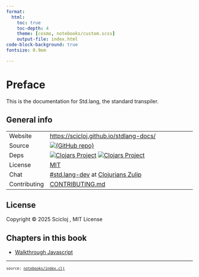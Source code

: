 ```yaml
---
format:
  html:
    toc: true
    toc-depth: 4
    theme: [cosmo, notebooks/custom.scss]
    output-file: index.html
code-block-background: true
fontsize: 0.9em

---
```

<style></style><style>.printedClojure .sourceCode {
  background-color: transparent;
  border-style: none;
}
</style><style>.clay-limit-image-width .clay-image {max-width: 100%}
.clay-side-by-side .sourceCode {margin: 0}
.clay-side-by-side {margin: 1em 0}
</style>
<script src="index_files/md-default0.js" type="text/javascript"></script><script src="index_files/md-default1.js" type="text/javascript"></script>

# Preface

This is the documentation for Std.lang, the standard transpiler.

## General info

|              |                                                                                                                                                                                                                                                         |
|--------------|---------------------------------------------------------------------------------------------------------------------------------------------------------------------------------------------------------------------------------------------------------|
| Website      | [https://scicloj.github.io/stdlang-docs/](https://scicloj.github.io/stdlang-docs/)                                                                                                                                                                      |
| Source       | [![(GitHub repo)](https://img.shields.io/badge/github-%23121011.svg?style=for-the-badge&logo=github&logoColor=white)](https://github.com/scicloj/stdlang-docs)                                                                                          |
| Deps         | [![Clojars Project](https://img.shields.io/clojars/v/xyz.zcaudate/std.lang.svg)](https://clojars.org/xyz.zcaudate/std.lang) [![Clojars Project](https://img.shields.io/clojars/v/xyz.zcaudate/rt.basic.svg)](https://clojars.org/xyz.zcaudate/rt.basic) |
| License      | [MIT](https://github.com/zcaudate-xyz/foundation-base/blob/main/LICENSE)                                                                                                                                                                                |
| Chat         | [#std.lang-dev](https://clojurians.zulipchat.com/#narrow/channel/495443-std.2Elang-dev) at [Clojurians Zulip](https://scicloj.github.io/docs/community/chat/)                                                                                           |
| Contributing | [CONTRIBUTING.md](https://github.com/scicloj/stdlang-docs/blob/main/CONTRIBUTING.md)                                                                                           |

## License

Copyright © 2025 Scicloj , MIT License


## Chapters in this book


- [Walkthrough Javascript](stdlang_book.walkthrough_js.html)



```{=html}
<div style="background-color:grey;height:2px;width:100%;"></div>
```



```{=html}
<div><pre><small><small>source: <a href="https://github.com/scicloj/stdlang-docs/blob/main/notebooks/index.clj">notebooks/index.clj</a></small></small></pre></div>
```
